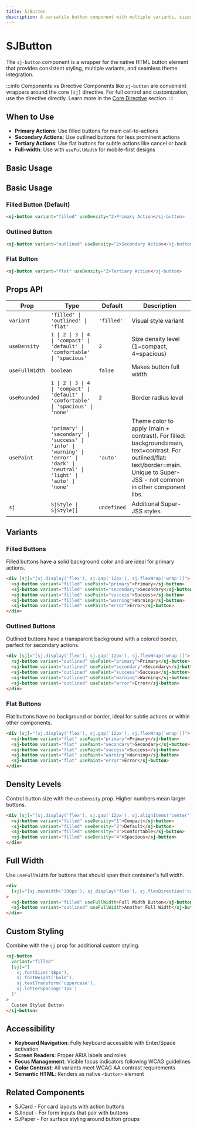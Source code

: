 ```yaml
---
title: SJButton
description: A versatile button component with multiple variants, sizes, and theme integration
---
```


# SJButton

The `sj-button` component is a wrapper for the native HTML button element that provides consistent styling, multiple variants, and seamless theme integration.

:::info Components vs Directive
Components like `sj-button` are convenient wrappers around the core `[sj]` directive. For full control and customization, use the directive directly. Learn more in the [Core Directive](/docs/core/directive) section.
:::

## When to Use

- **Primary Actions**: Use filled buttons for main call-to-actions
- **Secondary Actions**: Use outlined buttons for less prominent actions
- **Tertiary Actions**: Use flat buttons for subtle actions like cancel or back
- **Full-width**: Use with `useFullWidth` for mobile-first designs

## Basic Usage

## Basic Usage

### Filled Button (Default)

```html
<sj-button variant="filled" useDensity="2>Primary Action</sj-button>
```

### Outlined Button

```html
<sj-button variant="outlined" useDensity="2>Secondary Action</sj-button>
```

### Flat Button

```html
<sj-button variant="flat" useDensity="2>Tertiary Action</sj-button>
```

## Props API

| Prop           | Type                                                                                                                            | Default     | Description                                                                                                                                                                        |
| -------------- | ------------------------------------------------------------------------------------------------------------------------------- | ----------- | ---------------------------------------------------------------------------------------------------------------------------------------------------------------------------------- |
| `variant`      | `'filled' \| 'outlined' \| 'flat'`                                                                                              | `'filled'`  | Visual style variant                                                                                                                                                               |
| `useDensity`   | `1 \| 2 \| 3 \| 4 \| 'compact' \| 'default' \| 'comfortable' \| 'spacious'`                                                     | `2`         | Size density level (1=compact, 4=spacious)                                                                                                                                         |
| `useFullWidth` | `boolean`                                                                                                                       | `false`     | Makes button full width                                                                                                                                                            |
| `useRounded`   | `1 \| 2 \| 3 \| 4 \| 'compact' \| 'default' \| 'comfortable' \| 'spacious' \| 'none'`                                           | `2`         | Border radius level                                                                                                                                                                |
| `usePaint`     | `'primary' \| 'secondary' \| 'success' \| 'info' \| 'warning' \| 'error' \| 'dark' \| 'neutral' \| 'light' \| 'auto' \| 'none'` | `'auto'`    | Theme color to apply (main + contrast). For filled: background=main, text=contrast. For outlined/flat: text/border=main. Unique to Super-JSS - not common in other component libs. |
| `sj`           | `SjStyle \| SjStyle[]`                                                                                                          | `undefined` | Additional Super-JSS styles                                                                                                                                                        |

## Variants

### Filled Buttons

Filled buttons have a solid background color and are ideal for primary actions.

```html
<div [sj]="[sj.display('flex'), sj.gap('12px'), sj.flexWrap('wrap')]">
  <sj-button variant="filled" usePaint="primary">Primary</sj-button>
  <sj-button variant="filled" usePaint="secondary">Secondary</sj-button>
  <sj-button variant="filled" usePaint="success">Success</sj-button>
  <sj-button variant="filled" usePaint="warning">Warning</sj-button>
  <sj-button variant="filled" usePaint="error">Error</sj-button>
</div>
```

### Outlined Buttons

Outlined buttons have a transparent background with a colored border, perfect for secondary actions.

```html
<div [sj]="[sj.display('flex'), sj.gap('12px'), sj.flexWrap('wrap')]">
  <sj-button variant="outlined" usePaint="primary">Primary</sj-button>
  <sj-button variant="outlined" usePaint="secondary">Secondary</sj-button>
  <sj-button variant="outlined" usePaint="success">Success</sj-button>
  <sj-button variant="outlined" usePaint="warning">Warning</sj-button>
  <sj-button variant="outlined" usePaint="error">Error</sj-button>
</div>
```

### Flat Buttons

Flat buttons have no background or border, ideal for subtle actions or within other components.

```html
<div [sj]="[sj.display('flex'), sj.gap('12px'), sj.flexWrap('wrap')]">
  <sj-button variant="flat" usePaint="primary">Primary</sj-button>
  <sj-button variant="flat" usePaint="secondary">Secondary</sj-button>
  <sj-button variant="flat" usePaint="success">Success</sj-button>
  <sj-button variant="flat" usePaint="warning">Warning</sj-button>
  <sj-button variant="flat" usePaint="error">Error</sj-button>
</div>
```

## Density Levels

Control button size with the `useDensity` prop. Higher numbers mean larger buttons.

```html
<div [sj]="[sj.display('flex'), sj.gap('12px'), sj.alignItems('center')]">
  <sj-button variant="filled" useDensity="1">Compact</sj-button>
  <sj-button variant="filled" useDensity="2">Default</sj-button>
  <sj-button variant="filled" useDensity="3">Comfortable</sj-button>
  <sj-button variant="filled" useDensity="4">Spacious</sj-button>
</div>
```

## Full Width

Use `useFullWidth` for buttons that should span their container's full width.

```html
<div
  [sj]="[sj.maxWidth('300px'), sj.display('flex'), sj.flexDirection('column'), sj.gap('12px')]"
>
  <sj-button variant="filled" useFullWidth>Full Width Button</sj-button>
  <sj-button variant="outlined" useFullWidth>Another Full Width</sj-button>
</div>
```

## Custom Styling

Combine with the `sj` prop for additional custom styling.

```html
<sj-button
  variant="filled"
  [sj]="[
    sj.fontSize('18px'),
    sj.fontWeight('bold'),
    sj.textTransform('uppercase'),
    sj.letterSpacing('1px')
  ]"
>
  Custom Styled Button
</sj-button>
```

## Accessibility

- **Keyboard Navigation**: Fully keyboard accessible with Enter/Space activation
- **Screen Readers**: Proper ARIA labels and roles
- **Focus Management**: Visible focus indicators following WCAG guidelines
- **Color Contrast**: All variants meet WCAG AA contrast requirements
- **Semantic HTML**: Renders as native `<button>` element

## Related Components

- SJCard - For card layouts with action buttons
- SJInput - For form inputs that pair with buttons
- SJPaper - For surface styling around button groups
